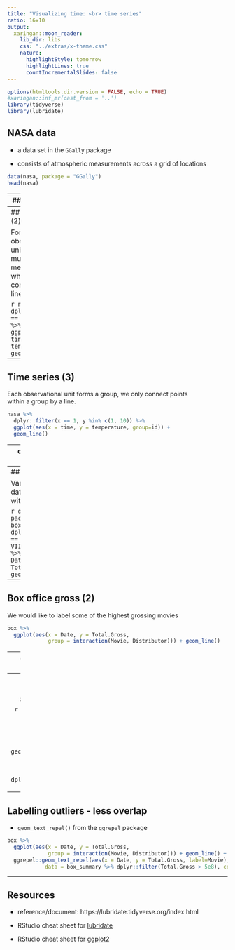 ```yaml
---
title: "Visualizing time: <br> time series"
ratio: 16x10
output:
  xaringan::moon_reader:
    lib_dir: libs
    css: "../extras/x-theme.css"
    nature:
      highlightStyle: tomorrow
      highlightLines: true
      countIncrementalSlides: false
---
```


```r
options(htmltools.dir.version = FALSE, echo = TRUE)
#xaringan::inf_mr(cast_from = '..') 
library(tidyverse)
library(lubridate)
```

## NASA data

- a data set in the `GGally` package 

- consists of atmospheric measurements across a grid of locations 


```r
data(nasa, package = "GGally")
head(nasa)
```

---
## Time series

For each observational unit, we have multiple measurements

```r
nasa %>% 
  dplyr::filter(x == 1, y == 1) %>%
  ggplot(aes(x = time, y = temperature)) + 
  geom_point()
```

---
## Time series (2)

For each observational unit, we have multiple measurements which we connect by a line

```r
nasa %>% dplyr::filter(x == 1, y == 1) %>%
  ggplot(aes(x = time, y = temperature)) + geom_line()
```

---
## Time series (3)

Each observational unit forms a group, we only connect points <br>within a group by a line. 


```r
nasa %>% 
  dplyr::filter(x == 1, y %in% c(1, 10)) %>%
  ggplot(aes(x = time, y = temperature, group=id)) + 
  geom_line()
```

---
class: yourturn
# Your Turn  


- Load the `nasa` data from the package `GGally`  

- for one location, draw a time line of Ozone over the time frame (`time`).  

- Plot separate lines for each of the years, i.e. put `month` on the x-axis and `ozone` on the y-axis for the same location. Is there a seasonal pattern apparent?  

- Pick locations with x in 1:10 and y in 7:10. Plot temperature over time. Comment on the result.  


---
## Box office gross

Variables encoded as dates and times work with `ggplot2`  


```r
data(box, package="classdata")
box %>% 
  dplyr::filter(Movie == "Star Wars Ep. VII: The Forc...") %>%
  ggplot(aes(x = Date, y = Total.Gross)) + geom_line()
```

---
## Box office gross (2)

We would like to label some of the highest grossing movies  

```r
box %>% 
  ggplot(aes(x = Date, y = Total.Gross, 
             group = interaction(Movie, Distributor))) + geom_line()
```

---
class: yourturn
## Your Turn  
  

- Load the `box` data from the package `classdata`  

- For each movie and distributor, find: 

    (1) the highest total gross,  
  
    (2) the last date (and week) the movie was shown in theaters,  
  
    (3) the gross the movie made in the first week it was featured on the box office list.  

    (4) the number of times the movie appears on the box office list


```r
box_summary <- box %>% 
  group_by(Movie, Distributor) %>%
  summarize(
    Date = max(Date),
    Week = max(Week),
    Total.Gross = max(Total.Gross),
    Gross = min(Total.Gross)
  )
```

---
## Labelling outliers

`geom_text()` needs aesthetics `x`, `y` and `label`

```r
box %>% 
  ggplot(aes(x = Date, y = Total.Gross, 
             group = interaction(Movie, Distributor))) + geom_line() +
  geom_text(aes(x = Date, y = Total.Gross, label=Movie), 
            data = box_summary %>% dplyr::filter(Total.Gross > 5e8))
```

---
## Labelling outliers - less overlap

- `geom_text_repel()` from the `ggrepel` package

```r
box %>% 
  ggplot(aes(x = Date, y = Total.Gross, 
             group = interaction(Movie, Distributor))) + geom_line() +
  ggrepel::geom_text_repel(aes(x = Date, y = Total.Gross, label=Movie), 
            data = box_summary %>% dplyr::filter(Total.Gross > 5e8), colour="grey50")
```

<!--
## Box office gross (3)


```r
box %>% filter(Week <= 5) %>%
  mutate(Year = year(Date)) %>%
  ggplot(aes(x = Week, y = Total.Gross, 
             group = interaction(Movie, Distributor))) + geom_line() +
  facet_grid(.~Year)
```
-->


---
## Resources

- reference/document: https://lubridate.tidyverse.org/index.html

- RStudio cheat sheet for [lubridate](https://rawgit.com/rstudio/cheatsheets/master/lubridate.pdf)

- RStudio cheat sheet for [ggplot2](https://github.com/rstudio/cheatsheets/blob/master/data-visualization-2.1.pdf)

